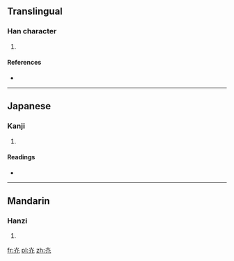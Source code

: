 {{also|光}}
==Translingual==

===Han character===
{{Han char|rn=86|rad=火|as=02|sn=6|four=|canj=火竹山 (FHU)}}

# {{defn|Han|sort=火02}}

====References====
* {{Han ref|kx=0665.050|dkj=18854|dj=1075.020|hdz=32188.080|uh=706E|ud=28782}}

----

==Japanese==

===Kanji===
{{ja-kanji|grade=|rs=火02}}

# {{defn|lang=ja|sort=火02}}

====Readings====
* {{ja-readings|on=[[コウ]] (kō)|kun=[[ひかある]] (hikaaru), [[ひかり]] (hikari)}}

----

==Mandarin==

===Hanzi===
{{cmn-hanzi|pin=[[guāng]] ([[guang1]])|wg=kuang<sup>1</sup>}}

# {{defn|lang=cmn|sort=火02}}

[[fr:灮]]
[[pl:灮]]
[[zh:灮]]